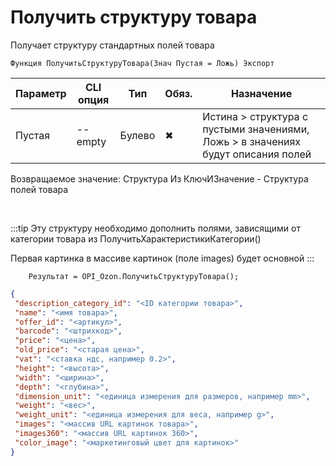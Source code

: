 ﻿---
sidebar_position: 20
---


# Получить структуру товара
 Получает структуру стандартных полей товара



`Функция ПолучитьСтруктуруТовара(Знач Пустая = Ложь) Экспорт`

  | Параметр | CLI опция | Тип | Обяз. | Назначение |
  |-|-|-|-|-|
  | Пустая | --empty | Булево | &#x2716; | Истина > структура с пустыми значениями, Ложь > в значениях будут описания полей |

  
  Возвращаемое значение:   Структура Из КлючИЗначение - Структура полей товара

<br/>

:::tip
Эту структуру необходимо дополнить полями, зависящими от категории товара из ПолучитьХарактеристикиКатегории()

 Первая картинка в массиве картинок (поле images) будет основной
:::
<br/>


```bsl title="Пример использования для 1С:Предприятие/OneScript"
    Результат = OPI_Ozon.ПолучитьСтруктуруТовара();
```
    



```json title="Результат"
{
 "description_category_id": "<ID категории товара>",
 "name": "<имя товара>",
 "offer_id": "<артикул>",
 "barcode": "<штрихкод>",
 "price": "<цена>",
 "old_price": "<старая цена>",
 "vat": "<ставка ндс, например 0.2>",
 "height": "<высота>",
 "width": "<ширина>",
 "depth": "<глубина>",
 "dimension_unit": "<единица измерения для размеров, например mm>",
 "weight": "<вес>",
 "weight_unit": "<единица измерения для веса, например g>",
 "images": "<массив URL картинок товара>",
 "images360": "<массив URL картинок 360>",
 "color_image": "<маркетинговый цвет для картинок>"
}
```

